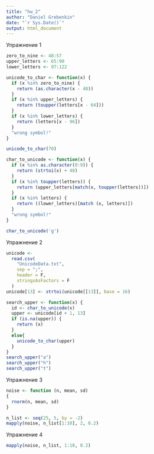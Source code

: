 ```yaml
---
title: "hw_2"
author: "Daniel Grebenkin"
date: "`r Sys.Date()`"
output: html_document
---
```


Упражнение 1

```r
zero_to_nine <- 48:57
upper_letters <- 65:90
lower_letters <- 97:122

unicode_to_char <- function(x) {
  if (x %in% zero_to_nine) {
    return (as.character(x - 48))
  }
  if (x %in% upper_letters) {
    return (toupper(letters[x - 64]))
  }
  if (x %in% lower_letters) {
    return (letters[x - 96])
  }
  "wrong symbol!"
} 

unicode_to_char(70)

char_to_unicode <- function(x) {
  if (x %in% as.character(0:9)) {
    return (strtoi(x) + 48)
  }
  if (x %in% toupper(letters)) {
    return (upper_letters[match(x, toupper(letters))])
  }
  if (x %in% letters) {
    return ((lower_letters)[match (x, letters)])
  }
  "wrong symbol!"
}

char_to_unicode('g')
```

Упражнение 2

```r
unicode <-
  read.csv(
    "UnicodeData.txt",
    sep = ";",
    header = F,
    stringsAsFactors = F
  )
unicode[13] <- strtoi(unicode[[13]], base = 16)

search_upper <- function(x) {
  id <- char_to_unicode(x)
  upper <- unicode[id + 1, 13]
  if (is.na(upper)) {
    return (x)
  }
  else{
    unicode_to_char(upper)
  }
}
search_upper("a")
search_upper("h")
search_upper("t")
```

Упражнение 3

```r
noise <- function (n, mean, sd)
{
  rnorm(n, mean, sd)
}

n_list <- seq(25, 5, by = -2)
mapply(noise, n_list[1:10], 2, 0.2)
```

Упражнение 4

```r
mapply(noise, n_list, 1:10, 0.2)
```
